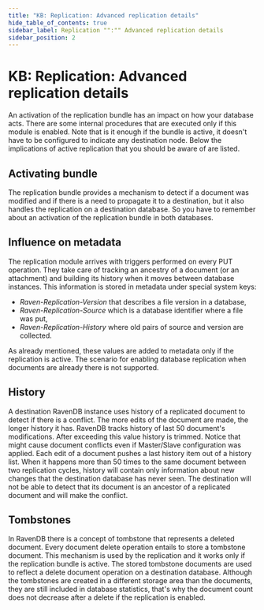 ```yaml
---
title: "KB: Replication: Advanced replication details"
hide_table_of_contents: true
sidebar_label: Replication "":"" Advanced replication details
sidebar_position: 2
---
```



# KB: Replication: Advanced replication details

An activation of the replication bundle has an impact on how your database acts. There are some internal procedures that are executed only if this module is enabled. Note that is it enough if the bundle is active, it doesn't have to be configured to indicate any destination node. Below the implications of active replication that you should be aware of are listed.

## Activating bundle

The replication bundle provides a mechanism to detect if a document was modified and if there is a need to propagate it to a destination, but it also handles the replication on a destination database. So you have to remember about an activation of the replication bundle in both databases.

## Influence on metadata

The replication module arrives with triggers performed on every PUT operation. They take care of tracking an ancestry of a document (or an attachment) and building its history when it moves between database instances. 
This information is stored in metadata under special system keys:

* *Raven-Replication-Version* that describes a file version in a database,
* *Raven-Replication-Source* which is a database identifier where a file was put,
* *Raven-Replication-History* where old pairs of source and version are collected.

As already mentioned, these values are added to metadata only if the replication is active.
The scenario for enabling database replication when documents are already there is not supported.

## History

A destination RavenDB instance uses history of a replicated document to detect if there is a conflict. The more edits of the document are made, the longer history it has. RavenDB tracks history of last 50 document's modifications. After exceeding this value history is trimmed. Notice that might cause document conflicts even if Master/Slave configuration was applied. Each edit of a document pushes a last history item out of a history list. When it happens more than 50 times to the same document between two replication cycles, history will contain only information about new changes that the destination database has never seen. The destination will not be able to detect that its document is an ancestor of a replicated document and will make the conflict.

## Tombstones

In RavenDB there is a concept of tombstone that represents a deleted document. Every document delete operation entails to store a tombstone document. This mechanism is used by the replication and it works only if the replication bundle is active. The stored tombstone documents are used to reflect a delete document operation on a destination database. Although the tombstones are created in a different storage area than the documents, they are still included in database statistics, that's why the document count does not decrease after a delete if the replication is enabled.

